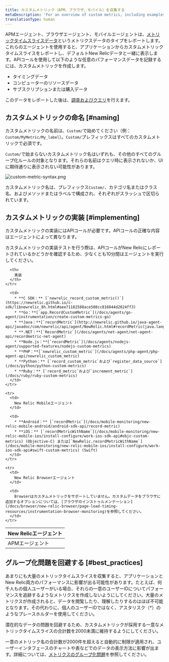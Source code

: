 ```yaml
---
title: カスタムメトリック（APM、ブラウザ、モバイル）を収集する
metaDescription: 'For an overview of custom metrics, including examples, best practices, and a quick reference by New Relic agent, start here.'
translationType: human
---
```



APMエージェント、ブラウザエージェント、モバイルエージェントは、[メトリックタイムスライスデータ](/docs/using-new-relic/data/understand-data/new-relic-data-types#timeslice-data)というメトリクスデータのタイプをレポートします。これらのエージェントを使用すると、アプリケーションからカスタムメトリックタイムスライスをレポートし、デフォルトNew Relicデータと一緒に表示します。APIコールを使用して以下のような任意のパフォーマンスデータを記録するには、カスタムメトリックを作成します。

* タイミングデータ
* コンピューターのリソースデータ
* サブスクリプションまたは購入データ

このデータをレポートした後は、[調査およびクエリ](/docs/query-your-data/nrql-new-relic-query-language/nrql-query-tutorials/query-apm-metric-timeslice-data-nrql)を行えます。

## カスタムメトリックの命名 [#naming]

カスタムメトリックの名前は、`Custom/`で始めてください（例：`Custom/MyMetric/My_label`）。`Custom/`プレフィックスはすべてのカスタムメトリックで必須です。

`Custom/`で始まらないカスタムメトリック名はいずれも、その他のすべてのグループ化ルールの対象となります。それらの名前はクエリ時に表示されないか、UIに期待通りに表示されない可能性があります。

<img
  title="custom-metric-syntax.png"
  alt="custom-metric-syntax.png"
  src={apmCustomMetricSyntax}
/>

カスタムメトリック名は、プレフィックス`Custom/`、カテゴリ名またはクラス名、およびメソッドまたはラベルで構成され、それぞれがスラッシュで区切られています。

## カスタムメトリックの実装 [#implementing]

カスタムメトリックの実装にはAPIコールが必要です。APIコールの正確な内容はエージェントによって異なります。

<Callout variant="tip">
  カスタムメトリックの実装テストを行う際は、APIコールがNew Relicにレポートされているかどうかを確認するため、少なくとも10分間はエージェントを実行してください。
</Callout>

<table>
  <thead>
    <tr>
      <th style={{ width: "200px" }}>
        New Relicエージェント
      </th>

      <th>
        実装
      </th>
    </tr>
  </thead>

  <tbody>
    <tr>
      <td>
        APMエージェント
      </td>

      <td>
        * **C SDK：** [`newrelic_record_custom_metric()`](https://newrelic.github.io/c-sdk/libnewrelic_8h.html#aee71182588ace508cc816044d2024ff3)
        * **Go：**[`app.RecordCustomMetric`](/docs/agents/go-agent/instrumentation/create-custom-metrics-go)
        * **Java：**[`recordMetric`](http://newrelic.github.io/java-agent-api/javadoc/com/newrelic/api/agent/NewRelic.html#recordMetric(java.lang.String,%20float))
        * **.NET：**[`RecordMetric`](/docs/agents/net-agent/net-agent-api/recordmetric-net-agent)
        * **Node.js：**[`recordMetric`](/docs/agents/nodejs-agent/supported-features/nodejs-custom-metrics)
        * **PHP：**[`newrelic_custom_metric`](/docs/agents/php-agent/php-agent-api/newrelic_custom_metric)
        * **Python：** [`record_custom_metric`および`register_data_source`](/docs/python/python-custom-metrics)
        * **Ruby：** [`record_metric`および`increment_metric`](/docs/ruby/ruby-custom-metrics)
      </td>
    </tr>

    <tr>
      <td>
        New Relic Mobileエージェント
      </td>

      <td>
        * **Android：** [`recordMetric`](/docs/mobile-monitoring/new-relic-mobile-android/android-sdk-api/record-metric)
        * **iOS：** [`recordMetricWithName`](/docs/mobile-monitoring/new-relic-mobile-ios/install-configure/work-ios-sdk-api#objc-custom-metrics) (Objective-C) または[`NewRelic.recordMetricWithName`](/docs/mobile-monitoring/new-relic-mobile-ios/install-configure/work-ios-sdk-api#swift-custom-metrics) (Swift)
      </td>
    </tr>

    <tr>
      <td>
        New Relic Browserエージェント
      </td>

      <td>
        Browserはカスタムメトリックをサポートしていません。カスタムデータをブラウザに追加するオプションについては、[ブラウザのインストゥルメンテーション](/docs/browser/new-relic-browser/page-load-timing-resources/instrumentation-browser-monitoring)を参照してください。
      </td>
    </tr>
  </tbody>
</table>

## グループ化問題を回避する [#best_practices]

あまりにも大量のメトリックタイムスライスを収集すると、アプリケーションとNew Relic両方のパフォーマンスに影響が出る可能性があります。たとえば、何千人もの個人ユーザーがいる場合、それらの一意のユーザーIDについてパフォーマンスを追跡するようなメトリクスを作成しないようにしてください。大量のメトリクスが作成されると、データを閲覧したり、理解したりするのはほぼ不可能となります。その代わりに、個人のユーザーIDではなく、アスタリスク（\*）のようなプレースホルダーを使用してください。

<Callout variant="important">
  潜在的なデータの問題を回避するため、カスタムメトリックが採用する一意なメトリックタイムスライスの合計数を2000未満に維持するようにしてください。
</Callout>

一意のメトリック名の合計数が2000件を超えると自動的に制限が適用され、ユーザーインタフェースのチャートや表などでのデータの表示方法に影響が出ます。詳細については、[メトリクスのグループ化問題](/docs/features/metric-grouping-issues)を参照してください。